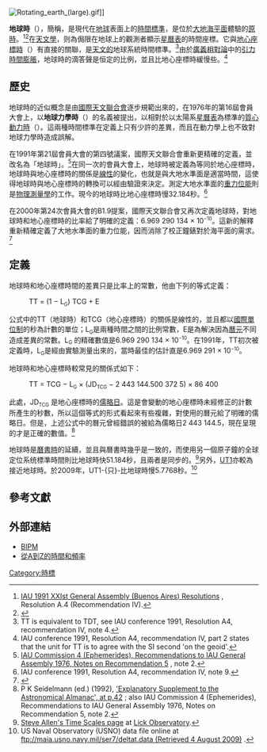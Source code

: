[[File:Rotating_earth_(large).gif|thumb]]]]

'''地球時'''（{{lang-en|'''Terrestrial Time'''}}），簡稱{{lang|en|'''TT'''}}，是現代在[[地球|地球]]表面上的[[時間標準|時間標準]]，是位於[[海平面|大地海平面]]體驗的[[原時|原時]]。<ref>[http://iau.org/static/resolutions/IAU1991_French.pdf IAU 1991 XXIst General Assembly (Buenos Aires) Resolutions] {{Wayback|url=http://iau.org/static/resolutions/IAU1991_French.pdf |date=20130430100355 }}, Resolution A.4 (Recommendation IV).</ref><ref>{{Cite web |url=http://syrte.obspm.fr/IAU_resolutions/Resol-UAI.htm |title=resolution of the IAU 2000 24th General Assembly (Manchester) |accessdate=2013-11-21 |archive-date=2014-01-03 |archive-url=https://web.archive.org/web/20140103100952/http://syrte.obspm.fr/IAU_resolutions/Resol-UAI.htm |dead-url=yes }}</ref>在[[天文學|天文學]]，则為侷限在地球上的觀測者顯示[[星曆表|星曆表]]的時間座標。它與[[地心座標時|地心座標時]]（{{lang|en|Geocentric Coordinate Time}}）有直接的關聯，是[[天文學|天文的]]地球系統時間標準。<ref name=iau1991-4-n4>TT is equivalent to TDT, see IAU conference 1991, Resolution A4, recommendation IV, note 4.</ref>由於[[廣義相對論|廣義相對論]]中的[[引力時間膨脹|引力時間膨脹]]，地球時的滴答聲是恒定的比例，並且比地心座標時緩慢些。<ref name=iau1991-4-2>IAU conference 1991, Resolution A4, recommendation IV, part 2 states that the unit for TT is to agree with the SI second 'on the geoid'.</ref>

== 歷史 ==
地球時的近似概念是由[[國際天文聯合會|國際天文聯合會]]逐步規範出來的，在1976年的第16屆會員大會上，以'''地球力學時'''（{{lang|en|Terrestrial Dynamical Time}}）的名義被提出，以相對於以太陽系[[星曆表|星曆表]]為標準的[[質心動力時|質心動力時]]（{{lang|en|Barycentric Dynamical Time}}）。這兩種時間標準在定義上只有少許的差異，而且在動力學上也不致對地球力學時造成誤解。

在1991年第21屆會員大會的第四號議案，國際天文聯合會重新更精確的定義，並改名為「地球時」。<ref>[http://www.iers.org/MainDisp.csl?pid=98-134 IAU Commission 4 (Ephemerides), Recommendations to IAU General Assembly 1976, Notes on Recommendation 5] {{Wayback|url=http://www.iers.org/MainDisp.csl?pid=98-134 |date=20070308012438 }}, note 2.</ref>在同一次的會員大會上，地球時被定義為等同於地心座標時，地球時與地心座標時的關係是[[線性|線性]]的變化，也就是與大地水準面是適當時間，這使得地球時與地心座標時的轉換可以經由驗證來決定。測定大地水準面的[[重力位能|重力位能]]則是[[物理測量學|物理測量學]]的工作。現今的地球時比地心座標時慢32.184秒。<ref>IAU conference 1991, Resolution A4, recommendation IV, note 9.</ref>

在2000年第24次會員大會的B1.9提案，國際天文聯合會又再次定義地球時，對地球時和地心座標時的比率給了明確的定義：6.969 290 134 × 10<sup><small>−10</small></sup>。這新的解釋重新精確定義了大地水準面的重力位能，因而消除了校正鐘錶對於海平面的需求。<ref>{{Cite web |url=http://chiron.mtk.nao.ac.jp/~toshio/iaudiv1/IAU_resolutions/Resol-UAI.htm |title=Resolution B1.9 of the IAU XXIV General Assembly, 2000 |accessdate=2007-03-29 |archive-date=2015-01-18 |archive-url=https://web.archive.org/web/20150118133517/http://chiron.mtk.nao.ac.jp/~toshio/iaudiv1/IAU_resolutions/Resol-UAI.htm |dead-url=yes }}</ref> 

== 定義 ==
地球時和地心座標時間的差異只是比率上的常數，他由下列的等式定義：

:TT = (1 − L<sub><small>G</small></sub>) TCG + E

公式中的TT（地球時）和TCG（地心座標時）的關係是線性的，並且都以[[國際單位制|國際單位制]]的秒為計數的單位；L<sub><small>G</small></sub>是兩種時間之間的比例常數，E是為解決因為[[曆元|曆元]]不同造成差異的常數。L<sub><small>G</small></sub> 的精確數值是6.969 290 134 × 10<sup><small>−10</small></sup>。在1991年，TT初次被定義時，L<sub><small>G</small></sub>是經由實驗測量出來的，當時最佳的估計直是6.969 291 × 10<sup><small>−10</small></sup>。

地球時和地心座標時較常見的關係式如下：

:TT = TCG − L<sub><small>G</small></sub> × (JD<sub><small>TCG</small></sub> − 2 443 144.500 372 5) × 86 400

此處，JD<sub><small>TCG</small></sub> 是地心座標時的[[儒略日|儒略日]]。這是會變動的地心座標時未經修正的計數所產生的秒數，所以這個等式的形式看起來有些複雜，對使用的曆元給了明確的儒略日。但是，上述公式中的曆元曾經錯誤的被給為儒略日2 443 144.5，現在呈現的才是正確的數值。<ref>P K Seidelmann (ed.) (1992), [http://books.google.com/books?id=uJ4JhGJANb4C&pg=PA42 'Explanatory Supplement to the Astronomical Almanac', at p.42] {{Wayback|url=http://books.google.com/books?id=uJ4JhGJANb4C&pg=PA42 |date=20130528043257 }}; also IAU Commission 4 (Ephemerides), Recommendations to IAU General Assembly 1976, Notes on Recommendation 5, note 2.</ref>

地球時是[[曆書時|曆書時]]的延續，並且與曆書時幾乎是一致的，而使用另一個原子鐘的全球定位系统標準時間則比地球時快51.184秒，且兩者是同步的。<ref>[http://www.ucolick.org/~sla/leapsecs/timescales.html Steve Allen's Time Scales page] {{Wayback|url=http://www.ucolick.org/~sla/leapsecs/timescales.html |date=20090206200714 }} at [[Lick_Observatory|Lick Observatory]].</ref>另外，[[世界时|UT1]]亦較為接近地球時。於2009年，UT1-{只}-比地球時慢5.7768秒。<ref>US Naval Observatory (USNO) data file online at [ftp://maia.usno.navy.mil/ser7/deltat.data ftp://maia.usno.navy.mil/ser7/deltat.data (Retrieved 4 August 2009)] {{Wayback|url=ftp://maia.usno.navy.mil/ser7/deltat.data |date=20110616143132 }}.</ref>

==參考文獻==
{{reflist|2}}

==外部連結==
*[http://www.bipm.org/en/scientific/tai/ BIPM]{{Wayback|url=http://www.bipm.org/en/scientific/tai/ |date=20131104023703 }}
*[https://web.archive.org/web/20071001165938/http://tf.nist.gov/general/glossary.htm 從A到Z的時間和頻率]

{{時間}}

[[Category:時標|Category:時標]]